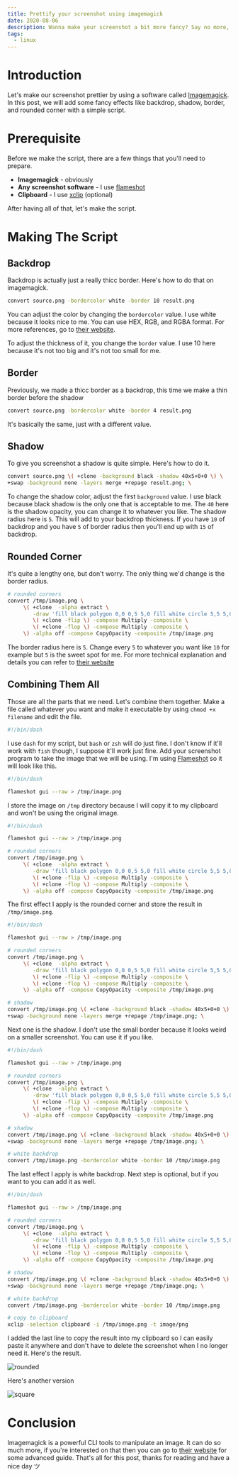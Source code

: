 ```yaml
---
title: Prettify your screenshot using imagemagick
date: 2020-08-06
description: Wanna make your screenshot a bit more fancy? Say no more, Imagemagick got you covered
tags:
  - linux
---
```


# Introduction
Let's make our screenshot prettier by using a software called [Imagemagick](https://imagemagick.org). In this post, we will add some fancy effects like backdrop, shadow, border, and rounded corner with a simple script.

# Prerequisite
Before we make the script, there are a few things that you'll need to prepare.

- **Imagemagick** - obviously
- **Any screenshot software** - I use [flameshot](https://flameshot.js.org/)
- **Clipboard** - I use [xclip](https://github.com/astrand/xclip) (optional)

After having all of that, let's make the script.

# Making The Script
## Backdrop
Backdrop is actually just a really thicc border. Here's how to do that on imagemagick.

```bash
convert source.png -bordercolor white -border 10 result.png
```

You can adjust the color by changing the `bordercolor` value. I use white because it looks nice to me. You can use HEX, RGB, and RGBA format. For more references, go to [their website](https://imagemagick.org/script/color.php).

To adjust the thickness of it, you change the `border` value. I use 10 here because it's not too big and it's not too small for me.

## Border
Previously, we made a thicc border as a backdrop, this time we make a thin border before the shadow

``` bash
convert source.png -bordercolor white -border 4 result.png
```

It's basically the same, just with a different value.

## Shadow
To give you screenshot a shadow is quite simple. Here's how to do it.

```bash
convert source.png \( +clone -background black -shadow 40x5+0+0 \) \
+swap -background none -layers merge +repage result.png; \
```

To change the shadow color, adjust the first `background` value. I use black because black shadow is the only one that is acceptable to me. The `40` here is the shadow opacity, you can change it to whatever you like. The shadow radius here is `5`. This will add to your backdrop thickness. If you have `10` of backdrop and you have `5` of border radius then you'll end up with `15` of backdrop.

## Rounded Corner
It's quite a lengthy one, but don't worry. The only thing we'd change is the border radius.

```bash
# rounded corners
convert /tmp/image.png \
     \( +clone  -alpha extract \
        -draw 'fill black polygon 0,0 0,5 5,0 fill white circle 5,5 5,0' \
        \( +clone -flip \) -compose Multiply -composite \
        \( +clone -flop \) -compose Multiply -composite \
     \) -alpha off -compose CopyOpacity -composite /tmp/image.png
```

The border radius here is `5`. Change every `5` to whatever you want like `10` for example but `5` is the sweet spot for me. For more technical explanation and details you can refer to [their website](http://www.imagemagick.org/Usage/thumbnails/#rounded)

## Combining Them All
Those are all the parts that we need. Let's combine them together. Make a file called whatever you want and make it executable by using `chmod +x filename` and edit the file.

```bash
#!/bin/dash
```

I use `dash` for my script, but `bash` or `zsh` will do just fine. I don't know if it'll work with `fish` though, I suppose it'll work just fine. Add your screenshot program to take the image that we will be using. I'm using [Flameshot](https://flameshot.js.org/) so it will look like this.

```bash
#!/bin/dash

flameshot gui --raw > /tmp/image.png
```

I store the image on `/tmp` directory because I will copy it to my clipboard and won't be using the original image.

```bash
#!/bin/dash

flameshot gui --raw > /tmp/image.png

# rounded corners
convert /tmp/image.png \
     \( +clone  -alpha extract \
        -draw 'fill black polygon 0,0 0,5 5,0 fill white circle 5,5 5,0' \
        \( +clone -flip \) -compose Multiply -composite \
        \( +clone -flop \) -compose Multiply -composite \
     \) -alpha off -compose CopyOpacity -composite /tmp/image.png
```

The first effect I apply is the rounded corner and store the result in `/tmp/image.png`.

```bash
#!/bin/dash

flameshot gui --raw > /tmp/image.png

# rounded corners
convert /tmp/image.png \
     \( +clone  -alpha extract \
        -draw 'fill black polygon 0,0 0,5 5,0 fill white circle 5,5 5,0' \
        \( +clone -flip \) -compose Multiply -composite \
        \( +clone -flop \) -compose Multiply -composite \
     \) -alpha off -compose CopyOpacity -composite /tmp/image.png

# shadow
convert /tmp/image.png \( +clone -background black -shadow 40x5+0+0 \) \
+swap -background none -layers merge +repage /tmp/image.png; \
```

Next one is the shadow. I don't use the small border because it looks weird on a smaller screenshot. You can use it if you like.

```bash
#!/bin/dash

flameshot gui --raw > /tmp/image.png

# rounded corners
convert /tmp/image.png \
     \( +clone  -alpha extract \
        -draw 'fill black polygon 0,0 0,5 5,0 fill white circle 5,5 5,0' \
        \( +clone -flip \) -compose Multiply -composite \
        \( +clone -flop \) -compose Multiply -composite \
     \) -alpha off -compose CopyOpacity -composite /tmp/image.png

# shadow
convert /tmp/image.png \( +clone -background black -shadow 40x5+0+0 \) \
+swap -background none -layers merge +repage /tmp/image.png; \

# white backdrop
convert /tmp/image.png -bordercolor white -border 10 /tmp/image.png
```

The last effect I apply is white backdrop. Next step is optional, but if you want to you can add it as well.

```bash
#!/bin/dash

flameshot gui --raw > /tmp/image.png

# rounded corners
convert /tmp/image.png \
     \( +clone  -alpha extract \
        -draw 'fill black polygon 0,0 0,5 5,0 fill white circle 5,5 5,0' \
        \( +clone -flip \) -compose Multiply -composite \
        \( +clone -flop \) -compose Multiply -composite \
     \) -alpha off -compose CopyOpacity -composite /tmp/image.png

# shadow
convert /tmp/image.png \( +clone -background black -shadow 40x5+0+0 \) \
+swap -background none -layers merge +repage /tmp/image.png; \

# white backdrop
convert /tmp/image.png -bordercolor white -border 10 /tmp/image.png

# copy to clipboard
xclip -selection clipboard -i /tmp/image.png -t image/png
```

I added the last line to copy the result into my clipboard so I can easily paste it anywhere and don't have to delete the screenshot when I no longer need it. Here's the result.

![rounded](/assets/posts/prettify-screenshot-using-imagemagick/rounded.png)

Here's another version

![square](/assets/posts/prettify-screenshot-using-imagemagick/square.png)

# Conclusion
Imagemagick is a powerful CLI tools to manipulate an image. It can do so much more, if you're interested on that then you can go to [their website](https://www.imagemagick.org/) for some advanced guide. That's all for this post, thanks for reading and have a nice day ツ
